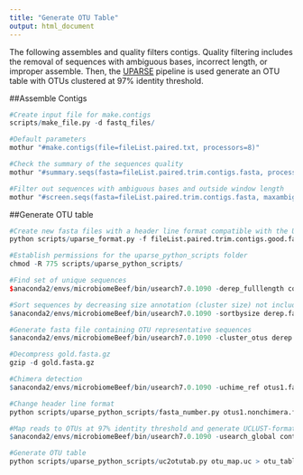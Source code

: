```yaml
---
title: "Generate OTU Table"
output: html_document
---
```


The following assembles and quality filters contigs. Quality filtering includes the removal of sequences with ambiguous bases, incorrect length, or improper assemble. Then, the [UPARSE](http://www.drive5.com/uparse/) pipeline is used generate an OTU table with OTUs clustered at 97% identity threshold.

##Assemble Contigs
```r
#Create input file for make.contigs 
scripts/make_file.py -d fastq_files/
```

```r
#Default parameters
mothur "#make.contigs(file=fileList.paired.txt, processors=8)"

#Check the summary of the sequences quality
mothur "#summary.seqs(fasta=fileList.paired.trim.contigs.fasta, processors=8)"

#Filter out sequences with ambiguous bases and outside window length 
mothur "#screen.seqs(fasta=fileList.paired.trim.contigs.fasta, maxambig=0, minlength=245, maxlength=275, processors=8)"
```

##Generate OTU table
```r
#Create new fasta files with a header line format compatible with the UPARSE pipeline
python scripts/uparse_format.py -f fileList.paired.trim.contigs.good.fasta -g fileList.paired.contigs.groups
```

```r
#Establish permissions for the uparse_python_scripts folder
chmod -R 775 scripts/uparse_python_scripts/

#Find set of unique sequences
$anaconda2/envs/microbiomeBeef/bin/usearch7.0.1090 -derep_fulllength contigs_for_uparse.fasta -sizeout -output derep.fa

#Sort sequences by decreasing size annotation (cluster size) not including singletons
$anaconda2/envs/microbiomeBeef/bin/usearch7.0.1090 -sortbysize derep.fa -minsize 2 -output derep.sort.fa

#Generate fasta file containing OTU representative sequences
$anaconda2/envs/microbiomeBeef/bin/usearch7.0.1090 -cluster_otus derep.sort.fa -otus otus1.fa

#Decompress gold.fasta.gz
gzip -d gold.fasta.gz

#Chimera detection
$anaconda2/envs/microbiomeBeef/bin/usearch7.0.1090 -uchime_ref otus1.fa -db gold.fasta -strand plus -nonchimeras otus1.nonchimera.fa

#Change header line format
python scripts/uparse_python_scripts/fasta_number.py otus1.nonchimera.fa > otus2.fa

#Map reads to OTUs at 97% identity threshold and generate UCLUST-format tabbed text
$anaconda2/envs/microbiomeBeef/bin/usearch7.0.1090 -usearch_global contigs_for_uparse.fasta -db otus2.fa -strand plus -id 0.97 -uc otu_map.uc

#Generate OTU table
python scripts/uparse_python_scripts/uc2otutab.py otu_map.uc > otu_table.txt
```